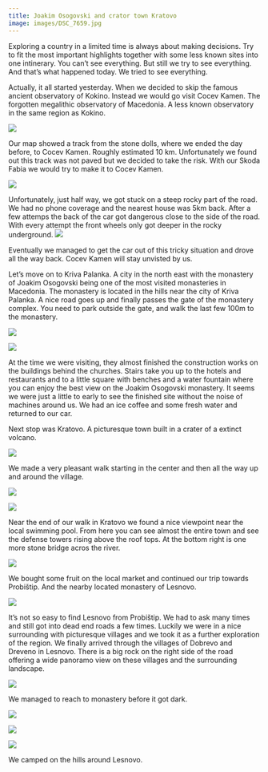 ```yaml
---
title: Joakim Osogovski and crator town Kratovo
image: images/DSC_7659.jpg
---
```


Exploring a country in a limited time is always about making decisions. Try to fit the most important highlights together with some less known sites into one intinerary. You can’t see everything. But still we try to see everything. And that’s what happened today. We tried to see everything.

Actually, it all started yesterday. When we decided to skip the famous ancient observatory of Kokino. Instead we would go visit Cocev Kamen. The forgotten megalithic observatory of Macedonia. A less known observatory in the same region as Kokino.

<Image
    src='images/DSC_7580.jpg'
/>

Our map showed a track from the stone dolls, where we ended the day before, to Cocev Kamen. Roughly estimated 10 km. Unfortunately we found out this track was not paved but we decided to take the risk. With our Skoda Fabia we would try to make it to Cocev Kamen.

<Image
    src='images/DSC_7584.jpg'
/>

Unfortunately, just half way, we got stuck on a steep rocky part of the road. We had no phone coverage and the nearest house was 5km back. After a few attemps the back of the car got dangerous close to the side of the road. With every attempt the front wheels only got deeper in the rocky underground.
<Image
    src='images/DSC_7586.jpg'
/>

Eventually we managed to get the car out of this tricky situation and drove all the way back. Cocev Kamen will stay unvisted by us.

Let’s move on to Kriva Palanka. A city in the north east with the monastery of Joakim Osogovski being one of the most visited monasteries in Macedonia. The monastery is located in the hills near the city of Kriva Palanka. A nice road goes up and finally passes the gate of the monastery complex. You need to park outside the gate, and walk the last few 100m to the monastery.

<Image
    src='images/DSC_7593.jpg'
    caption='Monastery “Joakim Osogovski” in Kriva Palanka, Macedonia.
'
/>

<Image
    src='images/DSC_7602.jpg'
    caption='Monastery “Joakim Osogovski” in Kriva Palanka, Macedonia.'
/>


At the time we were visiting, they almost finished the construction works on the buildings behind the churches. Stairs take you up to the hotels and restaurants and to a little square with benches and a water fountain where you can enjoy the best view on the Joakim Osogovski monastery. It seems we were just a little to early to see the finished site without the noise of machines around us. We had an ice coffee and some fresh water and returned to our car.

Next stop was Kratovo. A picturesque town built in a crater of a extinct volcano.

<Image
    src='images/DSC_7616.jpg'
    caption='Kratovo town located in the crater of an extinct volcano in Republic of Macedonia.'
/>



We made a very pleasant walk starting in the center and then all the way up and around the village.

<Image
    src='images/DSC_7620.jpg'
    caption='Kratovo town located in the crater of an extinct volcano in Republic of Macedonia.'
/>


<Image
    src='images/DSC_7638.jpg'
    caption='Kratovo town located in the crater of an extinct volcano in Republic of Macedonia.'
/>


Near the end of our walk in Kratovo we found a nice viewpoint near the local swimming pool. From here you can see almost the entire town and see the defense towers rising above the roof tops. At the bottom right is one more stone bridge acros the river.

<Image
    src='images/DSC_7659.jpg'
    caption='Kratovo town located in the crater of an extinct volcano in Republic of Macedonia.'
/>


We bought some fruit on the local market and continued our trip towards Probištip. And the nearby located monastery of Lesnovo.

<Image
    src='images/DSC_7671.jpg'
/>

It’s not so easy to find Lesnovo from Probištip. We had to ask many times and still got into dead end roads a few times. Luckily we were in a nice surrounding with picturesque villages and we took it as a further exploration of the region. We finally arrived through the villages of Dobrevo and Dreveno in Lesnovo. There is a big rock on the right side of the road offering a wide panoramo view on these villages and the surrounding landscape.

<Image
    src='images/DSC_7673.jpg'
/>

We managed to reach to monastery before it got dark.

<Image
    src='images/DSC_7686.jpg'
    caption='Lesnovo Monastery - Saint Gavril Lesnovski in Republic of Macedonia.'
/>



<Image
    src='images/DSC_7695.jpg'
    caption='Very nice and clean monastery buildings as usual in Macedonia.'
/>


<Image
    src='images/DSC_7711.jpg'
    caption='The church inside the monastery complex.'
/>


We camped on the hills around Lesnovo.